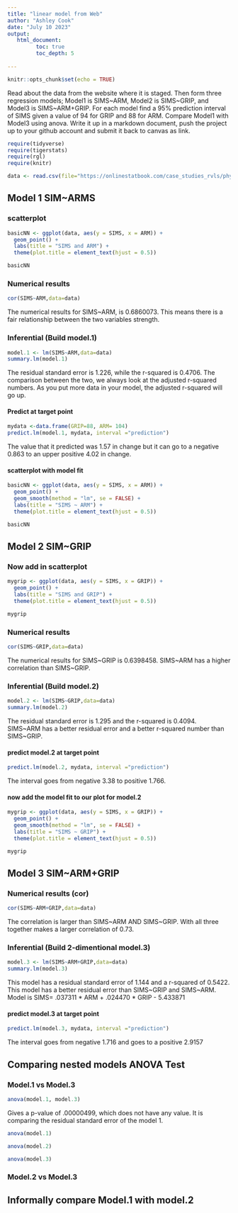 ```yaml
---
title: "linear model from Web"
author: "Ashley Cook"
date: "July 10 2023"
output:
   html_document:
         toc: true
         toc_depth: 5
        
---
```


```r
knitr::opts_chunk$set(echo = TRUE)
```

Read about the data from the website where it is staged.  Then form three regression models; Model1 is SIMS~ARM, Model2 is SIMS~GRIP, and Model3 is SIMS~ARM+GRIP. For each model find a 95% prediction interval of SIMS given a value of 94  for GRIP and 88 for ARM. Compare Model1 with Model3 using anova. Write it up in a markdown document, push the project up to your github account and submit it back to canvas as link. 

 


```r
require(tidyverse)
require(tigerstats)
require(rgl)
require(knitr)

```

```r
data <- read.csv(file="https://onlinestatbook.com/case_studies_rvls/physical_strength/data.txt",sep="",header=TRUE)  

```

## Model 1 SIM~ARMS





### scatterplot

```r
basicNN <- ggplot(data, aes(y = SIMS, x = ARM)) +
  geom_point() +
  labs(title = "SIMS and ARM") +
  theme(plot.title = element_text(hjust = 0.5))

basicNN
```
  

### Numerical results

```r
cor(SIMS~ARM,data=data)
```
  
The numerical results for SIMS~ARM, is 0.6860073. This means there is a fair relationship between the two variables strength. 

### Inferential  (Build model.1)

```r
model.1 <- lm(SIMS~ARM,data=data)
summary.lm(model.1)
```
  
The residual standard error is 1.226, while the r-squared is 0.4706. The comparison between the two, we always look at the adjusted r-squared numbers. As you put more data in your model, the adjusted r-squared will go up. 


#### Predict at target point

```r
mydata <-data.frame(GRIP=88, ARM= 104)
predict.lm(model.1, mydata, interval ="prediction")
```
  
The value that it predicted was 1.57 in change but it can go to a negative 0.863 to an upper positive 4.02 in change. 

#### scatterplot with model fit

```r
basicNN <- ggplot(data, aes(y = SIMS, x = ARM)) +
  geom_point() +
  geom_smooth(method = "lm", se = FALSE) +
  labs(title = "SIMS ~ ARM") +
  theme(plot.title = element_text(hjust = 0.5))

basicNN

```


## Model 2 SIM~GRIP





### Now add in scatterplot

```r
mygrip <- ggplot(data, aes(y = SIMS, x = GRIP)) +
  geom_point() +
  labs(title = "SIMS and GRIP") +
  theme(plot.title = element_text(hjust = 0.5))

mygrip
```


### Numerical results 

```r
cor(SIMS~GRIP,data=data)
```
  
The numerical results for SIMS~GRIP is 0.6398458. SIMS~ARM has a higher correlation than SIMS~GRIP. 

### Inferential  (Build model.2)
  
```r
model.2 <- lm(SIMS~GRIP,data=data)
summary.lm(model.2)
```
  
The residual standard error is 1.295 and the r-squared is 0.4094. SIMS~ARM has a better residual error and a better r-squared number than SIMS~GRIP. 

#### predict model.2 at target point

```r
predict.lm(model.2, mydata, interval ="prediction")
```
  
The interval goes from negative 3.38 to positive 1.766.


#### now add the model fit to our plot for model.2
  
```r
mygrip <- ggplot(data, aes(y = SIMS, x = GRIP)) +
  geom_point() +
  geom_smooth(method = "lm", se = FALSE) +
  labs(title = "SIMS ~ GRIP") +
  theme(plot.title = element_text(hjust = 0.5))

mygrip

```

## Model 3 SIM~ARM+GRIP


### Numerical results (cor)

```r
cor(SIMS~ARM+GRIP,data=data)
```
  
The correlation is larger than SIMS~ARM AND SIMS~GRIP. With all three together makes a larger correlation of 0.73. 

  
### Inferential  (Build 2-dimentional model.3)

```r
model.3 <- lm(SIMS~ARM+GRIP,data=data)
summary.lm(model.3)
```
  
This model has a residual standard error of 1.144 and a r-squared of 0.5422. This model has a better residual error than SIMS~GRIP and SIMS~ARM. Model is SIMS= .037311 * ARM + .024470 * GRIP - 5.433871

#### predict model.3 at target point

```r
predict.lm(model.3, mydata, interval ="prediction")
```
The interval goes from negative 1.716 and goes to a positive 2.9157

## Comparing nested models ANOVA Test

### Model.1 vs Model.3

```r
anova(model.1, model.3)
```
  
Gives a p-value of .00000499, which does not have any value. It is comparing the residual standard error of the model 1.
  
```r
anova(model.1)
```

```r
anova(model.2)
```

```r
anova(model.3)
```


### Model.2 vs Model.3

## Informally compare Model.1 with model.2

